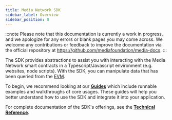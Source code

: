 ```yaml
---
title: Media Network SDK
sidebar_label: Overview
sidebar_position: 0
---
```

:::note
Please note that this documentation is currently a work in progress, and we apologize for any errors or blank pages you may come across. We welcome any contributions or feedback to improve the documentation via the official repository at https://github.com/mediafoundation/media-docs.
:::

The SDK provides abstractions to assist you with interacting with the Media Network smart contracts in a Typescript/Javascript environment (e.g. websites, node scripts). With the SDK, you can manipulate data that has been queried from the [EVM](https://ethereum.org/en/developers/docs/evm/).

To begin, we recommend looking at our [**Guides**](./guides/quick-start) which include runnable examples and walkthroughs of core usages. These guides will help you better understand how to use the SDK and integrate it into your application.

For complete documentation of the SDK's offerings, see the [**Technical Reference**](./reference/getting-started).

<!-- 
## Developer Links

* [SDK Github](https://github.com/mediafoundation/media-network-sdk)
* [SDK NPM Package](https://npmjs.com/package/@medianetwork/sdk) -->